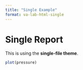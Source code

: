 ```yaml
---
title: "Single Example"
format: va-lab-html-single
---
```


# Single Report

This is using the **single-file theme**.

```r
plot(pressure)
```

